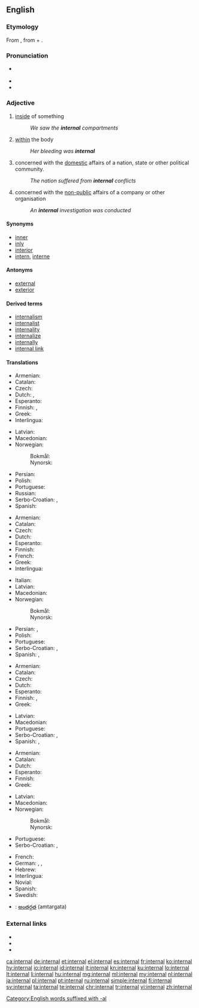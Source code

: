 ==English==

===Etymology===
From {{etyl|ML.|en}} {{m|la|internālis||of or pertaining to the inner part}}, from {{etyl|la|en}} {{term|internus||internal|lang=la}} + {{m|la|-ālis}}. <!-- alternative: as intern + -al[Century 1911] -->

===Pronunciation===
* {{a|US}} {{IPA|/ɪnˈtɝnəl/|lang=en}}
* {{audio|en-us-internal.ogg|Audio (US)|lang=en}}
* {{rhymes|ɜː(r)nəl|lang=en}}

===Adjective===
{{en-adj}}

# [[inside]] of something
#: ''We saw the '''internal''' compartments''
# [[within]] the body
#: ''Her bleeding was '''internal'''''
# concerned with the [[domestic]] affairs of a nation, state or other political community.
#: ''The nation suffered from '''internal''' conflicts''
# concerned with the [[non-public]] affairs of a company or other organisation
#: ''An '''internal''' investigation was conducted''

====Synonyms====
* [[inner]]
* [[inly]]
* [[interior]]
* [[intern]], [[interne]]

====Antonyms====
* [[external]]
* [[exterior]]

====Derived terms====
* [[internalism]]
* [[internalist]]
* [[internality]]
* [[internalize]]
* [[internally]]
* [[internal link]]

====Translations====
{{trans-top|inside of something}}
* Armenian: {{t|hy|ներքին|tr=nerk’in}}
* Catalan: {{t+|ca|intern}}
* Czech: {{t+|cs|vnitřní}}
* Dutch: {{t+|nl|intern}}, {{t+|nl|inwendig}}
* Esperanto: {{t|eo|interna}}
* Finnish: {{t+|fi|sisäinen}}, {{t+|fi|sisä-}}
* Greek: {{t+|el|εσωτερικός|m|tr=esoterikós}}
* Interlingua: {{t|ia|interne}}
{{trans-mid}}
* Latvian: {{t|lv|iekšējs}}
* Macedonian: {{t|mk|внатрешен|m|tr=vnátrešen}}
* Norwegian:
*: Bokmål: {{t|nb|intern}}
*: Nynorsk: {{t|nn|intern}}
* Persian: {{t+|fa|درونی|tr=darōni}}
* Polish: {{t+|pl|wewnętrzny}}
* Portuguese: {{t+|pt|interno}}
* Russian: {{t+|ru|внутренний|tr=vnútrennij}}
* Serbo-Croatian: {{t|sh|ȉntērnī}}, {{t|sh|ùnutrašnjī}}
* Spanish: {{t+|es|interno|m}}
{{trans-bottom}}

{{trans-top|within the body}}
* Armenian: {{t|hy|ներքին|tr=nerk’in}}
* Catalan: {{t+|ca|intern}}
* Czech: {{t+|cs|vnitřní}}
* Dutch: {{t+|nl|inwendig}}
* Esperanto: {{t|eo|interna}}
* Finnish: {{t+|fi|sisäinen}}
* French: {{t+|fr|interne}}
* Greek: {{t+|el|εσωτερικός|m|tr=esoterikós}}
* Interlingua: {{t|ia|interne}}
{{trans-mid}}
* Italian: {{t+|it|interno}}
* Latvian: {{t|lv|iekšējs}}
* Macedonian: {{t|mk|внатрешен|m|tr=vnátrešen}}
* Norwegian:
*: Bokmål: {{t|nb|intern}}
*: Nynorsk: {{t|nn|intern}}
* Persian: {{t+|fa|درونی|tr=darōni}}, {{t+|fa|داخلی|tr=dâxeli}}
* Polish: {{t+|pl|wewnętrzny}}
* Portuguese: {{t+|pt|interno}}
* Serbo-Croatian: {{t|sh|ȉntērnī}}, {{t|sh|ùnutārnjī}}
* Spanish: {{t+|es|interno}}, {{t+|es|interno}}
{{trans-bottom}}

{{trans-top|concerned with the domestic affairs of a nation, state etc.}}
* Armenian: {{t|hy|ներքին|tr=nerk’in}}
* Catalan: {{t+|ca|intern}}
* Czech: {{t+|cs|domácí}}
* Dutch: {{t+|nl|binnenlands}}
* Esperanto: {{t|eo|interna}}
* Finnish: {{t+|fi|sisäinen}}, {{t+|fi|sisä-}}
* Greek: {{t+|el|εσωτερικός|m|tr=esoterikós}}
{{trans-mid}}
* Latvian: {{t|lv|iekšējs}}
* Macedonian: {{t|mk|внатрешен|m|tr=vnátrešen}}
* Portuguese: {{t+|pt|interno}}
* Serbo-Croatian: {{t|sh|ȉntērnī}}, {{t|sh|ùnutrašnjī}}
* Spanish: {{t+|es|interior}}, {{t+|es|interno}}
{{trans-bottom}}

{{trans-top|concerned with the non-public affairs of a company or other organisation}}
* Armenian: {{t|hy|ներքին|tr=nerk’in}}
* Catalan: {{t+|ca|intern}}
* Dutch: {{t+|nl|intern}}
* Esperanto: {{t|eo|interna}}
* Finnish: {{t+|fi|sisäinen}}
* Greek: {{t+|el|εσωτερικός|m|tr=esoterikós}}
{{trans-mid}}
* Latvian: {{t|lv|iekšējs}}
* Macedonian: {{t|mk|интерен|m|tr=ínteren}}
* Norwegian:
*: Bokmål: {{t|nb|intern}}
*: Nynorsk: {{t|nn|intern}}
* Portuguese: {{t+|pt|interno}}
* Serbo-Croatian: {{t|sh|ȉntērnī}}, {{t|sh|ùnutrašnjī}}
{{trans-bottom}}

{{checktrans-top}}
* French: {{t+check|fr|interne}}
* German: {{t+check|de|intern}}, {{t+check|de|innerlich}}, {{t-check|de|inländisch}}
* Hebrew: {{t-check|he|פנימי}}
* Interlingua: {{t-check|ia|interne}}
* Novial: {{t-check|nov|interni}}
* Spanish: {{t+check|es|interno}}
* Swedish: {{t+check|sv|intern}}
* {{ttbc|te}}: [[అంతర్గత]] (amtargata)
{{trans-bottom}}

===External links===
* {{R:Webster 1913}}
* {{R:Century 1911}}
* {{R:OneLook}}

[[Category:English words suffixed with -al]]

[[ca:internal]]
[[de:internal]]
[[et:internal]]
[[el:internal]]
[[es:internal]]
[[fr:internal]]
[[ko:internal]]
[[hy:internal]]
[[io:internal]]
[[id:internal]]
[[it:internal]]
[[kn:internal]]
[[ku:internal]]
[[lo:internal]]
[[lt:internal]]
[[li:internal]]
[[hu:internal]]
[[mg:internal]]
[[ml:internal]]
[[my:internal]]
[[nl:internal]]
[[ja:internal]]
[[pl:internal]]
[[pt:internal]]
[[ru:internal]]
[[simple:internal]]
[[fi:internal]]
[[sv:internal]]
[[ta:internal]]
[[te:internal]]
[[chr:internal]]
[[tr:internal]]
[[vi:internal]]
[[zh:internal]]